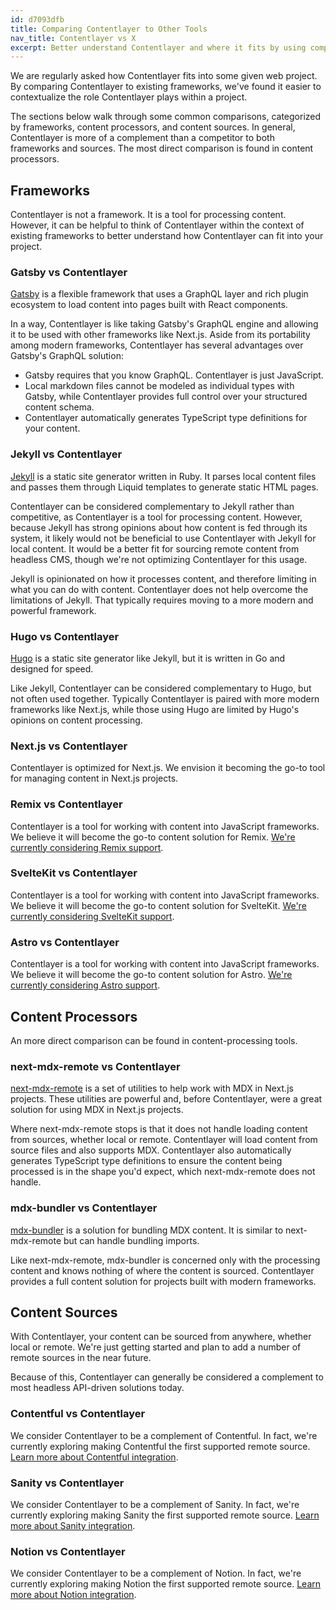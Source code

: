 ```yaml
---
id: d7093dfb
title: Comparing Contentlayer to Other Tools
nav_title: Contentlayer vs X
excerpt: Better understand Contentlayer and where it fits by using comparisons to tools that you're familiar with.
---
```


We are regularly asked how Contentlayer fits into some given web project. By comparing Contentlayer to existing frameworks, we've found it easier to contextualize the role Contentlayer plays within a project.

The sections below walk through some common comparisons, categorized by frameworks, content processors, and content sources. In general, Contentlayer is more of a complement than a competitor to both frameworks and sources. The most direct comparison is found in content processors.

## Frameworks

Contentlayer is not a framework. It is a tool for processing content. However, it can be helpful to think of Contentlayer within the context of existing frameworks to better understand how Contentlayer can fit into your project.

### Gatsby vs Contentlayer

[Gatsby](https://www.gatsbyjs.com/) is a flexible framework that uses a GraphQL layer and rich plugin ecosystem to load content into pages built with React components.

In a way, Contentlayer is like taking Gatsby's GraphQL engine and allowing it to be used with other frameworks like Next.js. Aside from its portability among modern frameworks, Contentlayer has several advantages over Gatsby's GraphQL solution:

- Gatsby requires that you know GraphQL. Contentlayer is just JavaScript.
- Local markdown files cannot be modeled as individual types with Gatsby, while Contentlayer provides full control over your structured content schema.
- Contentlayer automatically generates TypeScript type definitions for your content.

### Jekyll vs Contentlayer

[Jekyll](https://jekyllrb.com/) is a static site generator written in Ruby. It parses local content files and passes them through Liquid templates to generate static HTML pages.

Contentlayer can be considered complementary to Jekyll rather than competitive, as Contentlayer is a tool for processing content. However, because Jekyll has strong opinions about how content is fed through its system, it likely would not be beneficial to use Contentlayer with Jekyll for local content. It would be a better fit for sourcing remote content from headless CMS, though we're not optimizing Contentlayer for this usage.

Jekyll is opinionated on how it processes content, and therefore limiting in what you can do with content. Contentlayer does not help overcome the limitations of Jekyll. That typically requires moving to a more modern and powerful framework.

### Hugo vs Contentlayer

[Hugo](https://gohugo.io/) is a static site generator like Jekyll, but it is written in Go and designed for speed.

Like Jekyll, Contentlayer can be considered complementary to Hugo, but not often used together. Typically Contentlayer is paired with more modern frameworks like Next.js, while those using Hugo are limited by Hugo's opinions on content processing.

### Next.js vs Contentlayer

Contentlayer is optimized for Next.js. We envision it becoming the go-to tool for managing content in Next.js projects.

### Remix vs Contentlayer

Contentlayer is a tool for working with content into JavaScript frameworks. We believe it will become the go-to content solution for Remix. [We're currently considering Remix support](/docs/environments/remix).

### SvelteKit vs Contentlayer

Contentlayer is a tool for working with content into JavaScript frameworks. We believe it will become the go-to content solution for SvelteKit. [We're currently considering SvelteKit support](/docs/environments/svelte).

### Astro vs Contentlayer

Contentlayer is a tool for working with content into JavaScript frameworks. We believe it will become the go-to content solution for Astro. [We're currently considering Astro support](/docs/environments/astro).

## Content Processors

An more direct comparison can be found in content-processing tools.

### next-mdx-remote vs Contentlayer

[next-mdx-remote](https://github.com/hashicorp/next-mdx-remote) is a set of utilities to help work with MDX in Next.js projects. These utilities are powerful and, before Contentlayer, were a great solution for using MDX in Next.js projects.

Where next-mdx-remote stops is that it does not handle loading content from sources, whether local or remote. Contentlayer will load content from source files and also supports MDX. Contentlayer also automatically generates TypeScript type definitions to ensure the content being processed is in the shape you'd expect, which next-mdx-remote does not handle.

### mdx-bundler vs Contentlayer

[mdx-bundler](https://github.com/kentcdodds/mdx-bundler) is a solution for bundling MDX content. It is similar to next-mdx-remote but can handle bundling imports.

Like next-mdx-remote, mdx-bundler is concerned only with the processing content and knows nothing of where the content is sourced. Contentlayer provides a full content solution for projects built with modern frameworks.

## Content Sources

With Contentlayer, your content can be sourced from anywhere, whether local or remote. We're just getting started and plan to add a number of remote sources in the near future.

Because of this, Contentlayer can generally be considered a complement to most headless API-driven solutions today.

### Contentful vs Contentlayer

We consider Contentlayer to be a complement of Contentful. In fact, we're currently exploring making Contentful the first supported remote source. [Learn more about Contentful integration](/docs/sources/contentful).

### Sanity vs Contentlayer

We consider Contentlayer to be a complement of Sanity. In fact, we're currently exploring making Sanity the first supported remote source. [Learn more about Sanity integration](/docs/sources/sanity).

### Notion vs Contentlayer

We consider Contentlayer to be a complement of Notion. In fact, we're currently exploring making Notion the first supported remote source. [Learn more about Notion integration](/docs/sources/notion).
